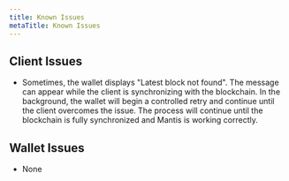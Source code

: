 ```yaml
---
title: Known Issues
metaTitle: Known Issues
---
```



## Client Issues

* Sometimes, the wallet displays "Latest block not found". The message can appear while the client is synchronizing with the blockchain. In the background, the wallet will begin a controlled retry and continue until the client overcomes the issue. The process will continue until the blockchain is fully synchronized and Mantis is working correctly.

## Wallet Issues

* None
